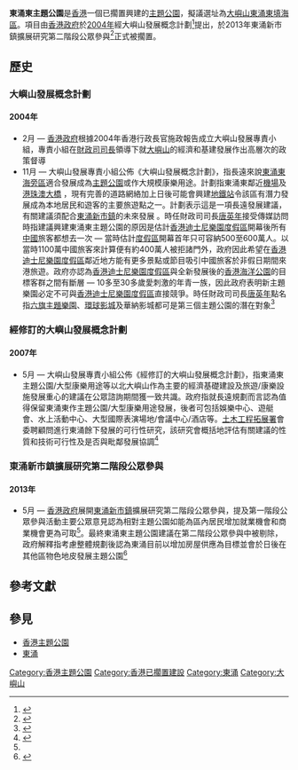 '''東涌東主題公園'''是[[香港|香港]]一個已擱置興建的[[主題公園|主題公園]]，擬議選址為[[大嶼山|大嶼山]][[東涌_(香港)|東涌東填海區]]。項目由[[香港政府|香港政府]]於[[2004年|2004年]]經大嶼山發展概念計劃<ref>{{cite web |author1=大嶼山發展專責小組 |url=https://www.pland.gov.hk/pland_en/lantau/tc/digest/keya.html |website=大嶼山發展概念計劃 |title=存档副本 |access-date=2021-01-06 |archive-date=2017-03-15 |archive-url=https://web.archive.org/web/20170315043958/http://www.pland.gov.hk/pland_en/lantau/tc/digest/keya.html |dead-url=no }}</ref>提出，於2013年東涌新市鎮擴展研究第二階段公眾參與<ref name="#1">{{cite web |title=東涌新市鎮擴展研究 第二階段公眾參與 |url=https://www.legco.gov.hk/yr12-13/chinese/panels/dev/papers/dev0528cb1-1077-7-c.pdf |website=立法會發展事務委員會 |access-date=2021-01-06 |archive-date=2019-11-01 |archive-url=https://web.archive.org/web/20191101225016/https://www.legco.gov.hk/yr12-13/chinese/panels/dev/papers/dev0528cb1-1077-7-c.pdf |dead-url=no }}</ref>正式被擱置。

== 歷史 ==
=== 大嶼山發展概念計劃 ===
==== 2004年 ====
* 2月 — [[香港政府|香港政府]]根據2004年香港行政長官施政報告成立大嶼山發展專責小組，專責小組在[[財政司司長|財政司司長]]領導下就[[大嶼山|大嶼山]]的經濟和基建發展作出高層次的政策督導
* 11月 — 大嶼山發展專責小組公佈《大嶼山發展概念計劃》，指長遠來說[[東涌新市鎮|東涌東海旁區]]適合發展成為[[主題公園|主題公園]]或作大規模康樂用途。計劃指東涌東鄰近[[香港國際機場|機場]]及[[港珠澳大橋|港珠澳大橋]] ，現有完善的道路網絡加上日後可能會興建[[東涌東站|地鐵站]]令該區有潛力發展成為本地居民和遊客的主要旅遊點之一。計劃表示這是一項長遠發展建議，有關建議須配合[[東涌新市鎮|東涌新市鎮]]的未來發展 。時任財政司司長[[唐英年|唐英年]]接受傳媒訪問時指建議興建東涌東主題公園的原因是估計[[香港迪士尼樂園度假區|香港迪士尼樂園度假區]]開幕後所有[[中國|中國]]旅客都想去一次 — 當時估計[[香港迪士尼樂園度假區|度假區]]開幕首年只可容納500至600萬人。以當時1100萬中國旅客來計算便有約400萬人被拒諸門外，政府因此希望在[[香港迪士尼樂園度假區|香港迪士尼樂園度假區]]鄰近地方能有更多景點或節目吸引中國旅客於非假日期間來港旅遊。政府亦認為[[香港迪士尼樂園度假區|香港迪士尼樂園度假區]]與全新發展後的[[香港海洋公園|香港海洋公園]]的目標客群之間有斷層 — 10多至30多歲愛刺激的年青一族，因此政府表明新主題樂園必定不可與[[香港迪士尼樂園度假區|香港迪士尼樂園度假區]]直接競爭。時任財政司司長[[唐英年|唐英年]]點名指[[六旗|六旗主題樂園]]、[[環球影城|環球影城]]及華納影城都可是第三個主題公園的潛在對象<ref>{{cite web |author1=TourisMan.hk |title=未見米奇先聞其聲（後記） |url=https://facebook.com/TourisMan.hk/posts/2811007022509249 |website=TourisMan.hk}}</ref>

=== 經修訂的大嶼山發展概念計劃 ===
==== 2007年 ====
* 5月 — 大嶼山發展專責小組公佈《經修訂的大嶼山發展概念計劃》，指東涌東主題公園/大型康樂用途等以北大嶼山作為主要的經濟基礎建設及旅遊/康樂設施發展重心的建議在公眾諮詢期間獲一致共識。政府指就長遠規劃而言認為值得保留東涌東作主題公園/大型康樂用途發展，後者可包括娛樂中心、遊艇會、水上活動中心、大型國際表演場地/會議中心/酒店等。[[土木工程拓展署|土木工程拓展署]]會委聘顧問進行東涌餘下發展的可行性研究，該研究會概括地評估有關建議的性質和技術可行性及是否與毗鄰發展協調<ref>{{cite web |author1=大嶼山發展專責小組 |url=https://www.pland.gov.hk/pland_en/lantau/tc/revised/keyb.html |website=經修訂的大嶼山發展概念計劃 |title=存档副本 |access-date=2021-01-06 |archive-date=2021-01-07 |archive-url=https://web.archive.org/web/20210107150109/https://www.pland.gov.hk/pland_en/lantau/tc/revised/keyb.html |dead-url=no }}</ref>

=== 東涌新市鎮擴展研究第二階段公眾參與 ===
==== 2013年 ====
* 5月 — [[香港政府|香港政府]]展開[[東涌新市鎮|東涌新市鎮]]擴展研究第二階段公眾參與，提及第一階段公眾參與活動主要公眾意見認為相對主題公園如能為區內居民增加就業機會和商業機會更為可取<ref name="#1"/>。最終東涌東主題公園建議在第二階段公眾參與中被剔除，政府解釋指考慮整體規劃後認為東涌目前以增加房屋供應為目標並會於日後在其他區物色地皮發展主題公園<ref>{{cite web |title=東涌填海地 主題公園改住宅 |url=https://news.discuss.com.hk/viewthread.php?tid=21943476 |access-date=2021-01-06 |archive-date=2021-01-08 |archive-url=https://web.archive.org/web/20210108033705/https://news.discuss.com.hk/viewthread.php?tid=21943476 |dead-url=no }}</ref>

== 參考文獻 ==
<references />

== 參見 ==
* [[香港主題公園|香港主題公園]]
* [[東涌_(香港)|東涌]]
{{香港主題公園}}

[[Category:香港主題公園|Category:香港主題公園]]
[[Category:香港已擱置建設|Category:香港已擱置建設]]
[[Category:東涌|Category:東涌]]
[[Category:大嶼山|Category:大嶼山]]